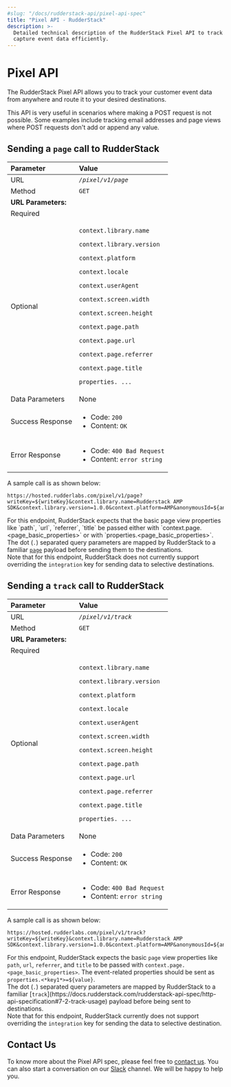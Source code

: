 ```yaml
---
#slug: "/docs/rudderstack-api/pixel-api-spec"
title: "Pixel API - RudderStack"
description: >-
  Detailed technical description of the RudderStack Pixel API to track and
  capture event data efficiently.
---
```


# Pixel API

The RudderStack Pixel API allows you to track your customer event data from anywhere and route it to your desired destinations.

This API is very useful in scenarios where making a POST request is not possible. Some examples include tracking email addresses and page views where POST requests don't add or append any value.

## Sending a `page` call to RudderStack

<table>
  <thead>
    <tr>
      <th style="text-align:left">Parameter</th>
      <th style="text-align:left">Value</th>
    </tr>
  </thead>
  <tbody>
    <tr>
      <td style="text-align:left">URL</td>
      <td style="text-align:left">
        <em>
          <code>/pixel/v1/page</code>
        </em>
      </td>
    </tr>
    <tr>
      <td style="text-align:left">Method</td>
      <td style="text-align:left">
        <code>GET</code>
      </td>
    </tr>
    <tr>
      <td style="text-align:left">
        <b>URL Parameters:</b>
      </td>
      <td style="text-align:left"></td>
    </tr>
    <tr>
      <td style="text-align:left">Required</td>
      <td style="text-align:left">
        <p></p>
        <p dangerouslySetInnerHTML={{ __html: "writeKey=${writeKey}" }}></p>
        <p
          dangerouslySetInnerHTML={{ __html: "anonymousId=${anonymousId}" }}
        ></p>
      </td>
    </tr>
    <tr>
      <td style="text-align:left">Optional</td>
      <td style="text-align:left">
        <p></p>
        <p dangerouslySetInnerHTML={{ __html: "userId=${userId}" }}></p>
        <p dangerouslySetInnerHTML={{ __html: "name=${page_name}" }}></p>
        <p>
          <code>context.library.name</code>
        </p>
        <p>
          <code>context.library.version</code>
        </p>
        <p>
          <code>context.platform</code>
        </p>
        <p>
          <code>context.locale</code>
        </p>
        <p>
          <code>context.userAgent</code>
        </p>
        <p>
          <code>context.screen.width</code>
        </p>
        <p>
          <code>context.screen.height</code>
        </p>
        <p>
          <code>context.page.path</code>
        </p>
        <p>
          <code>context.page.url</code>
        </p>
        <p>
          <code>context.page.referrer</code>
        </p>
        <p>
          <code>context.page.title</code>
        </p>
        <p>
          <code
            dangerouslySetInnerHTML={{
              __html: "properties.&lt;*key1*&gt;=${value}",
            }}
          ></code>
        </p>
        <p>
          <code
            dangerouslySetInnerHTML={{
              __html: "properties.&lt;*key2*&gt;=${value}",
            }}
          ></code>
        </p>
        <p>
          <code>properties. ...</code>
        </p>
      </td>
    </tr>
    <tr>
      <td style="text-align:left">Data Parameters</td>
      <td style="text-align:left">None</td>
    </tr>
    <tr>
      <td style="text-align:left">Success Response</td>
      <td style="text-align:left">
        <ul>
          <li>
            Code: <code>200</code>
          </li>
          <li>
            Content: <code>OK</code>
          </li>
        </ul>
      </td>
    </tr>
    <tr>
      <td style="text-align:left">Error Response</td>
      <td style="text-align:left">
        <ul>
          <li>
            Code: <code>400 Bad Request</code>
          </li>
          <li>
            Content: <code>error string</code>
          </li>
        </ul>
      </td>
    </tr>
  </tbody>
</table>

A sample call is as shown below:

```text
https://hosted.rudderlabs.com/pixel/v1/page?writeKey=${writeKey}&context.library.name=Rudderstack AMP SDK&context.library.version=1.0.0&context.platform=AMP&anonymousId=${anonymousId}&context.locale=${browserLanguage}&context.userAgent=${userAgent}&context.page.path=${canonicalPath}&context.page.url=${canonicalUrl}&context.page.referrer=${documentReferrer}&context.page.title=${title}&context.screen.width=${screenWidth}&context.screen.height=${screenHeight}&properties.path=${canonicalPath}&properties.url=${canonicalUrl}&properties.referrer=${documentReferrer}&properties.title=${title}&name=${pageName}
```

<div class="warningBlock">
For this endpoint, RudderStack expects that the basic page view properties like `path`, `url`, `referrer`, `title` be passed either with `context.page.&lt;page_basic_properties&gt;` or with `properties.&lt;page_basic_properties&gt;`.

</div>

<div class="infoBlock">
The dot (<code class="inline-code">.</code>) separated query parameters are mapped by RudderStack to a familiar <a href="../rudderstack-api/http-api-specification#8-1-page-payload"><code class="inline-code">page</code></a> payload before sending them to the destinations.

</div>

<div class="warningBlock">
Note that for this endpoint, RudderStack does not currently support overriding the <code class="inline-code">integration</code> key for sending data to selective destinations.

</div>

## Sending a `track` call to RudderStack

<table>
  <thead>
    <tr>
      <th style="text-align:left">Parameter</th>
      <th style="text-align:left">Value</th>
    </tr>
  </thead>
  <tbody>
    <tr>
      <td style="text-align:left">URL</td>
      <td style="text-align:left">
        <em>
          <code>/pixel/v1/track</code>
        </em>
      </td>
    </tr>
    <tr>
      <td style="text-align:left">Method</td>
      <td style="text-align:left">
        <code>GET</code>
      </td>
    </tr>
    <tr>
      <td style="text-align:left">
        <b>URL Parameters:</b>
      </td>
      <td style="text-align:left"></td>
    </tr>
    <tr>
      <td style="text-align:left">Required</td>
      <td style="text-align:left">
        <p></p>
        <p dangerouslySetInnerHTML={{ __html: "writeKey=${writeKey}" }}></p>
        <p
          dangerouslySetInnerHTML={{ __html: "anonymousId=${anonymousId}" }}
        ></p>
        <p dangerouslySetInnerHTML={{ __html: "event=${event_name}" }}></p>
      </td>
    </tr>
    <tr>
      <td style="text-align:left">Optional</td>
      <td style="text-align:left">
        <p dangerouslySetInnerHTML={{ __html: "userId=${userId}" }}></p>
        <p>
          <code>context.library.name</code>
        </p>
        <p>
          <code>context.library.version</code>
        </p>
        <p>
          <code>context.platform</code>
        </p>
        <p>
          <code>context.locale</code>
        </p>
        <p>
          <code>context.userAgent</code>
        </p>
        <p>
          <code>context.screen.width</code>
        </p>
        <p>
          <code>context.screen.height</code>
        </p>
        <p>
          <code>context.page.path</code>
        </p>
        <p>
          <code>context.page.url</code>
        </p>
        <p>
          <code>context.page.referrer</code>
        </p>
        <p>
          <code>context.page.title</code>
        </p>
        <p>
          <code
            dangerouslySetInnerHTML={{
              __html: "properties.&lt;*key1*&gt;=${value}",
            }}
          ></code>
        </p>
        <p>
          <code
            dangerouslySetInnerHTML={{
              __html: "properties.&lt;*key2*&gt;=${value}",
            }}
          ></code>
        </p>
        <p>
          <code>properties. ...</code>
        </p>
      </td>
    </tr>
    <tr>
      <td style="text-align:left">Data Parameters</td>
      <td style="text-align:left">None</td>
    </tr>
    <tr>
      <td style="text-align:left">Success Response</td>
      <td style="text-align:left">
        <ul>
          <li>
            Code: <code>200</code>
          </li>
          <li>
            Content: <code>OK</code>
          </li>
        </ul>
      </td>
    </tr>
    <tr>
      <td style="text-align:left">Error Response</td>
      <td style="text-align:left">
        <ul>
          <li>
            Code: <code>400 Bad Request</code>
          </li>
          <li>
            Content: <code>error string</code>
          </li>
        </ul>
      </td>
    </tr>
  </tbody>
</table>

A sample call is as shown below:

```text
https://hosted.rudderlabs.com/pixel/v1/track?writeKey=${writeKey}&context.library.name=Rudderstack AMP SDK&context.library.version=1.0.0&context.platform=AMP&anonymousId=${anonymousId}&context.locale=${browserLanguage}&context.userAgent=${userAgent}&context.page.path=${canonicalPath}&context.page.url=${canonicalUrl}&context.page.referrer=${documentReferrer}&context.page.title=${title}&context.screen.width=${screenWidth}&context.screen.height=${screenHeight}&event=${eventName}&properties.key1=value1&properties.key2=value2
```

<div class="warningBlock">
For this endpoint, RudderStack expects the basic <code class="inline-code">page</code> view properties like <code class="inline-code">path</code>, <code class="inline-code">url</code>, <code class="inline-code">referrer</code>, and <code class="inline-code">title</code> to be passed with <code class="inline-code">context.page.&lt;page_basic_properties&gt;</code>. The event-related properties should be sent as <code class="inline-code">properties.&lt;*key1*&gt;=$&#123;value&#125;</code>.

</div>

<div class="infoBlock">
The dot (<code class="inline-code">.</code>) separated query parameters are mapped by RudderStack to a familiar [<code class="inline-code">track</code>](https://docs.rudderstack.com/rudderstack-api-spec/http-api-specification#7-2-track-usage) payload before being sent to destinations.

</div>

<div class="warningBlock">
Note that for this endpoint, RudderStack currently does not support overriding the <code class="inline-code">integration</code> key for sending the data to selective destination.

</div>

## Contact Us

To know more about the Pixel API spec, please feel free to [contact us](mailto:%20docs@rudderstack.com). You can also start a conversation on our [Slack](https://resources.rudderstack.com/join-rudderstack-slack) channel. We will be happy to help you.
